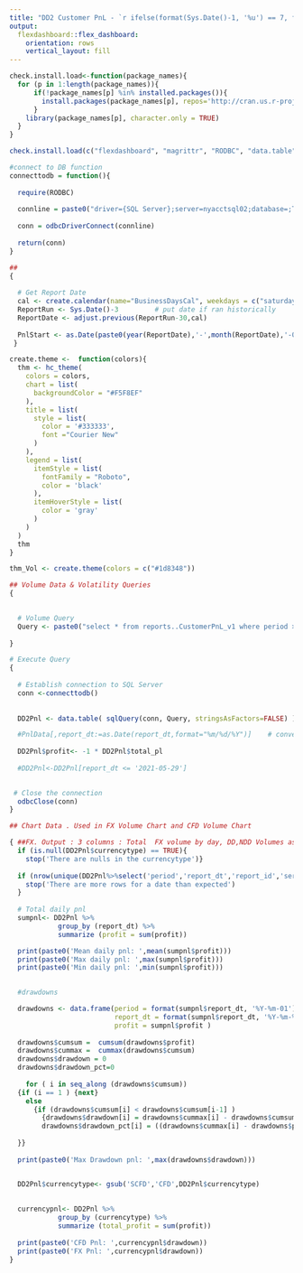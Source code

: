 ---
title: "DD2 Customer PnL - `r ifelse(format(Sys.Date()-1, '%u') == 7, format(Sys.Date()-3, '%B %d, %Y'), format(Sys.Date()-1, '%B %d, %Y'))`"
output:
  flexdashboard::flex_dashboard:
    orientation: rows
    vertical_layout: fill
---

```{r libraries Setup , include = FALSE}

check.install.load<-function(package_names){
  for (p in 1:length(package_names)){
      if(!package_names[p] %in% installed.packages()){
        install.packages(package_names[p], repos='http://cran.us.r-project.org')
      }
    library(package_names[p], character.only = TRUE)
  }
}

check.install.load(c("flexdashboard", "magrittr", "RODBC", "data.table", "highcharter","dplyr", "readxl", "DT", "htmltools", "lubridate", "bizdays", "wesanderson","tseries","xts","plyr"))

```


```{r Dbconnect function, include=FALSE}
#connect to DB function	
connecttodb = function(){	
  
  require(RODBC)	
  
  connline = paste0("driver={SQL Server};server=nyacctsql02;database=;Trusted_Connection=yes")	
  
  conn = odbcDriverConnect(connline)	
  
  return(conn)	
}
```
```{r Get Report Date and Set Parameter Queries, echo=FALSE}
##
{ 
  
  # Get Report Date
  cal <- create.calendar(name="BusinessDaysCal", weekdays = c("saturday", "sunday"))
  ReportRun <- Sys.Date()-3         # put date if ran historically
  ReportDate <- adjust.previous(ReportRun-30,cal)
 
  PnlStart <- as.Date(paste0(year(ReportDate),'-',month(ReportDate),'-01'))  %>% as.character()
 }
```

```{r Themes, include = F}
create.theme <-  function(colors){
  thm <- hc_theme(
    colors = colors,
    chart = list(
      backgroundColor = "#F5F8EF"
    ),
    title = list(
      style = list(
        color = '#333333',
        font ="Courier New"
      )
    ),
    legend = list(
      itemStyle = list(
        fontFamily = "Roboto",
        color = 'black'
      ),
      itemHoverStyle = list(
        color = 'gray'
      )   
    )
  )
  thm
}

thm_Vol <- create.theme(colors = c("#1d8348"))


```

```{r Query Setup, include=FALSE}
## Volume Data & Volatility Queries
{
  

  # Volume Query
  Query <- paste0("select * from reports..CustomerPnL_v1 where period >='2020-10-01' and book_name like '%DD2%' order by period asc")
  
}

```

```{r Query Execution, include=FALSE}
# Execute Query
{
  
  # Establish connection to SQL Server
  conn <-connecttodb()
  
  
  DD2Pnl <- data.table( sqlQuery(conn, Query, stringsAsFactors=FALSE) )

  #PnlData[,report_dt:=as.Date(report_dt,format="%m/%d/%Y")]    # convert to appropriate format
 
  DD2Pnl$profit<- -1 * DD2Pnl$total_pl
  
  #DD2Pnl<-DD2Pnl[report_dt <= '2021-05-29']
  

 # Close the connection
  odbcClose(conn)
}
```

```{r Prepare Chart Table data, include=FALSE}
## Chart Data . Used in FX Volume Chart and CFD Volume Chart

{ ##FX. Output : 3 columns : Total  FX volume by day, DD,NDD Volumes as portion of the total Volume.
  if (is.null(DD2Pnl$currencytype) == TRUE){
    stop('There are nulls in the currencytype')}
  
  if (nrow(unique(DD2Pnl%>%select('period','report_dt','report_id','server_name','credit_line','symbol','book_name'))) != nrow(DD2Pnl)){
    stop('There are more rows for a date than expected')
  }
  
  # Total daily pnl
  sumpnl<- DD2Pnl %>%
            group_by (report_dt) %>%
            summarize (profit = sum(profit))

  print(paste0('Mean daily pnl: ',mean(sumpnl$profit)))
  print(paste0('Max daily pnl: ',max(sumpnl$profit)))
  print(paste0('Min daily pnl: ',min(sumpnl$profit)))
  

  #drawdowns

  drawdowns <- data.frame(period = format(sumpnl$report_dt, '%Y-%m-01'),
                          report_dt = format(sumpnl$report_dt, '%Y-%m-%d'),
                          profit = sumpnl$profit )
  
  drawdowns$cumsum =  cumsum(drawdowns$profit)
  drawdowns$cummax =  cummax(drawdowns$cumsum)
  drawdowns$drawdown = 0
  drawdowns$drawdown_pct=0
  
    for ( i in seq_along (drawdowns$cumsum))
  {if (i == 1 ) {next}
    else 
      {if (drawdowns$cumsum[i] < drawdowns$cumsum[i-1] )
        {drawdowns$drawdown[i] = drawdowns$cummax[i] - drawdowns$cumsum[i]
        drawdowns$drawdown_pct[i] = ((drawdowns$cummax[i] - drawdowns$profit[i])/drawdowns$cummax[i]) * 100 }
    
  }}
  
  print(paste0('Max Drawdown pnl: ',max(drawdowns$drawdown)))


  DD2Pnl$currencytype<- gsub('SCFD','CFD',DD2Pnl$currencytype)
  
  
  currencypnl<- DD2Pnl %>%
            group_by (currencytype) %>%
            summarize (total_profit = sum(profit))
  
  print(paste0('CFD Pnl: ',currencypnl$drawdown))
  print(paste0('FX Pnl: ',currencypnl$drawdown))
}
```
